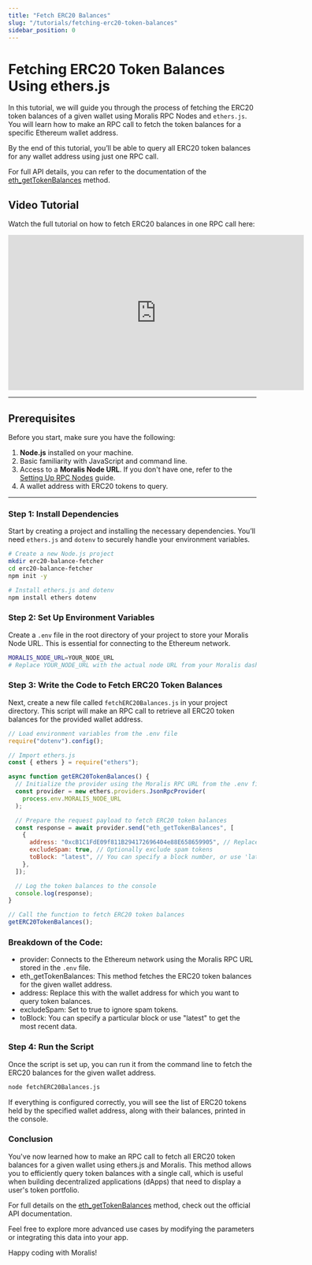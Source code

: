 ```yaml
---
title: "Fetch ERC20 Balances"
slug: "/tutorials/fetching-erc20-token-balances"
sidebar_position: 0
---
```



# Fetching ERC20 Token Balances Using ethers.js

In this tutorial, we will guide you through the process of fetching the ERC20 token balances of a given wallet using Moralis RPC Nodes and `ethers.js`. You will learn how to make an RPC call to fetch the token balances for a specific Ethereum wallet address.

By the end of this tutorial, you’ll be able to query all ERC20 token balances for any wallet address using just one RPC call.

For full API details, you can refer to the documentation of the [eth_getTokenBalances](/rpc-nodes/reference/extended-rpc/eth_getTokenBalances) method.

## Video Tutorial

Watch the full tutorial on how to fetch ERC20 balances in one RPC call here:

<iframe width="600" height="315" src="https://www.youtube.com/embed/UNp5M8hoViE" title="YouTube video player" frameborder="0" allow="accelerometer; autoplay; clipboard-write; encrypted-media; gyroscope; picture-in-picture" allowfullscreen></iframe>

---

## Prerequisites

Before you start, make sure you have the following:

1. **Node.js** installed on your machine.
2. Basic familiarity with JavaScript and command line.
3. Access to a **Moralis Node URL**. If you don't have one, refer to the [Setting Up RPC Nodes](/rpc-nodes/getting-started/get-your-node-api-key) guide.
4. A wallet address with ERC20 tokens to query.

---

### Step 1: Install Dependencies

Start by creating a project and installing the necessary dependencies. You’ll need `ethers.js` and `dotenv` to securely handle your environment variables.

```bash
# Create a new Node.js project
mkdir erc20-balance-fetcher
cd erc20-balance-fetcher
npm init -y

# Install ethers.js and dotenv
npm install ethers dotenv
```

### Step 2: Set Up Environment Variables

Create a `.env` file in the root directory of your project to store your Moralis Node URL. This is essential for connecting to the Ethereum network.

```bash
MORALIS_NODE_URL=YOUR_NODE_URL
# Replace YOUR_NODE_URL with the actual node URL from your Moralis dashboard.
```

### Step 3: Write the Code to Fetch ERC20 Token Balances

Next, create a new file called `fetchERC20Balances.js` in your project directory. This script will make an RPC call to retrieve all ERC20 token balances for the provided wallet address.

```javascript
// Load environment variables from the .env file
require("dotenv").config();

// Import ethers.js
const { ethers } = require("ethers");

async function getERC20TokenBalances() {
  // Initialize the provider using the Moralis RPC URL from the .env file
  const provider = new ethers.providers.JsonRpcProvider(
    process.env.MORALIS_NODE_URL
  );

  // Prepare the request payload to fetch ERC20 token balances
  const response = await provider.send("eth_getTokenBalances", [
    {
      address: "0xcB1C1FdE09f811B294172696404e88E658659905", // Replace with the wallet address to query
      excludeSpam: true, // Optionally exclude spam tokens
      toBlock: "latest", // You can specify a block number, or use 'latest' for the most recent block
    },
  ]);

  // Log the token balances to the console
  console.log(response);
}

// Call the function to fetch ERC20 token balances
getERC20TokenBalances();
```

### Breakdown of the Code:

- provider: Connects to the Ethereum network using the Moralis RPC URL stored in the `.env` file.
- eth_getTokenBalances: This method fetches the ERC20 token balances for the given wallet address.
- address: Replace this with the wallet address for which you want to query token balances.
- excludeSpam: Set to true to ignore spam tokens.
- toBlock: You can specify a particular block or use "latest" to get the most recent data.

### Step 4: Run the Script

Once the script is set up, you can run it from the command line to fetch the ERC20 balances for the given wallet address.

```bash
node fetchERC20Balances.js
```

If everything is configured correctly, you will see the list of ERC20 tokens held by the specified wallet address, along with their balances, printed in the console.

### Conclusion

You've now learned how to make an RPC call to fetch all ERC20 token balances for a given wallet using ethers.js and Moralis. This method allows you to efficiently query token balances with a single call, which is useful when building decentralized applications (dApps) that need to display a user's token portfolio.

For full details on the [eth_getTokenBalances](/rpc-nodes/reference/extended-rpc/eth_getTokenBalances) method, check out the official API documentation.

Feel free to explore more advanced use cases by modifying the parameters or integrating this data into your app.

Happy coding with Moralis!
